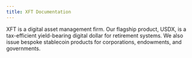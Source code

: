 ```yaml
---
title: XFT Documentation
---
```


XFT is a digital asset management firm. Our flagship product, USDX, is a tax-efficient yield-bearing digital dollar for retirement systems. We also issue bespoke stablecoin products for corporations, endowments, and governments.
